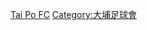 {{Navbox
| name = 大埔球員名單
| titlestyle = background:#0c843b; color:yellow; border:1px solid yellow
| title = [[大埔足球會|<span style="color:yellow;">大埔足球會</span>]] - 一隊球員及職員名單
| bodyclass = hlist hlist-pipe
| state = collapsed
| tracking = <includeonly>no</includeonly>
| groupstyle = background:#0c843b; color:yellow; border:1px solid yellow
| group1 = 教練團
| list1 = '''主教練 ''' [[陳旭智]] - '''助教''' [[呂志興]] - '''助教''' [[陳家麒]] - '''助教''' [[譚朗明]] 
| group3 = 參賽球員
| list3 = {{Navbox|child
 | groupstyle = background:#0c843b; color:yellow; border:1px solid yellow
 | group1 = 守門員
 | list1 =  '''1''' [[施啓軒]] - '''63''' [[李瀚灝]] - '''88''' [[黃子康]]
 | group2 = 後衛
 | list2 =  '''2''' [[林浤泰]] - '''12''' [[廖偉業]] - '''19''' [[葉毅新]] - '''20''' [[張志勇 (足球運動員)|張志勇]] - '''22''' [[范家朗]] - '''34''' [[陳港斌]] - '''41''' [[方栢倫]]
 | group3 = 中場
 | list3 =  '''3''' [[李君俠]]  - '''5''' [[傅守業]] - '''7''' [[熊健沂]] - '''8''' [[陳曉鋒]] -  '''11''' [[史建威]] - '''13''' [[梁珈銘]] - '''14''' [[蘇友鈿]] - '''16''' [[安達·尼維斯|安達]] - '''17''' [[郭縉諾]]
 | group4 = 前鋒
 | list4 = '''9''' [[趙少維]]  - '''10''' [[安基斯]] -  '''23''' [[葉佳]] -  '''27''' [[黃祖心]] -  '''28''' [[彭欽蓬]] -  '''77''' [[李岡穎]]      
 }}
| belowstyle = background:#0c843b; color:yellow; border:1px solid yellow
| below    = 參見：[[Template:大埔足球會|<span style="color:yellow;">大埔足球會模板</span>]]
}}
<noinclude>
[[Category:香港足球球隊名單模板|Tai Po FC]]
</noinclude>
[[Category:大埔足球會]]